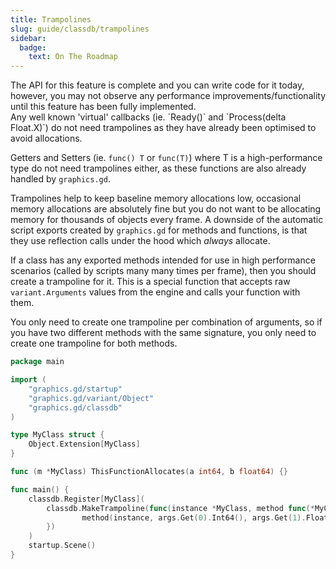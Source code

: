 ```yaml
---
title: Trampolines
slug: guide/classdb/trampolines
sidebar:
  badge:
    text: On The Roadmap
---
```


<Aside type="caution">
    The API for this feature is complete and you can write code for it today, however, you may not observe any
    performance improvements/functionality until this feature has been fully implemented.
</Aside>

<Aside>
Any well known 'virtual' callbacks (ie. `Ready()` and `Process(delta Float.X)`) do not need trampolines
as they have already been optimised to avoid allocations.

Getters and Setters (ie. `func() T` or `func(T)`) where T is a high-performance type do not need
trampolines either, as these functions are also already handled by `graphics.gd`.

</Aside>

Trampolines help to keep baseline memory allocations low, occasional memory allocations are absolutely fine but
you do not want to be allocating memory for thousands of objects every frame. A downside of the automatic script exports
created by `graphics.gd` for methods and functions, is that they use reflection calls under the hood which *always* allocate.

If a class has any exported methods intended for use in high performance scenarios (called by scripts many many
times per frame), then you should create a trampoline for it. This is a special function that accepts
raw `variant.Arguments` values from the engine and calls your function with them.

You only need to create one trampoline per combination of arguments, so if you have two different methods with the same signature,
you only need to create one trampoline for both methods.

```go
package main

import (
	"graphics.gd/startup"
	"graphics.gd/variant/Object"
	"graphics.gd/classdb"
)

type MyClass struct {
	Object.Extension[MyClass]
}

func (m *MyClass) ThisFunctionAllocates(a int64, b float64) {}

func main() {
	classdb.Register[MyClass](
		classdb.MakeTrampoline(func(instance *MyClass, method func(*MyClass, int64, float64), args variant.Arguments) {
				method(instance, args.Get(0).Int64(), args.Get(1).Float64())
		})
	)
	startup.Scene()
}
```
